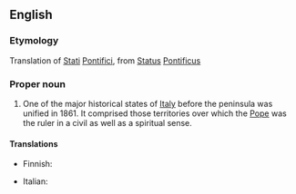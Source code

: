 ==English==

===Etymology===
Translation of {{etyl|it}} [[stati#Italian|Stati]] [[pontifici#Italian|Pontifici]], from {{etyl|la}} [[status#Latin|Status]] [[pontificus|Pontificus]]

===Proper noun===
{{wikipedia}}
{{en-proper noun}}

# One of the major historical states of [[Italy]] before the peninsula was unified in 1861. It  comprised those territories over which the [[Pope]] was the ruler in a civil as well as a spiritual sense. 

====Translations====
{{trans-top|state}}
*Finnish: {{t|fi|Kirkkovaltio}}
{{trans-mid}}
*Italian: {{t|it|Stato Pontificio|m}}
{{trans-bottom}}